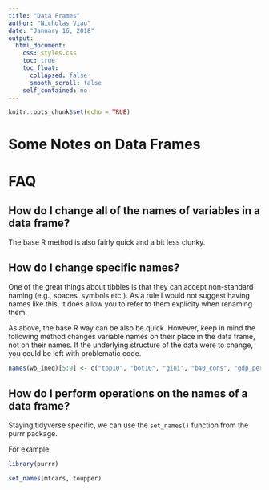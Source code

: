 ---
title: "Data Frames"
author: "Nicholas Viau"
date: "January 16, 2018"
output:
  html_document:
    css: styles.css
    toc: true
    toc_float:
      collapsed: false
      smooth_scroll: false
    self_contained: no
---

```{r setup, include=FALSE}
knitr::opts_chunk$set(echo = TRUE)
```

# Some Notes on Data Frames

# FAQ

## How do I change all of the names of variables in a data frame?

The base R method is also fairly quick and a bit less clunky.

## How do I change specific names?

One of the great things about tibbles is that they can accept non-standard naming (e.g., spaces, symbols etc.). As a rule I would not suggest having names like this, it does allow you to refer to them explicity when renaming them.

As above, the base R way can be also be quick. However, keep in mind the following method changes variable names on their place in the data frame, not on their names. If the underlying structure of the data were to change, you could be left with problematic code.

```{r, eval = FALSE}
names(wb_ineq)[5:9] <- c("top10", "bot10", "gini", "b40_cons", "gdp_percap")
```


## How do I perform operations on the names of a data frame?

Staying tidyverse specific, we can use the `set_names()` function from the purrr package.

For example:

```{r, set_names}
library(purrr)

set_names(mtcars, toupper)
```